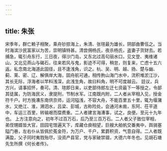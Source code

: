 ```yaml
---
---
---
```

title: 朱张
---




宋季年，群亡赖子相聚，乘舟钞掠海上，朱清、张瑄最为雄长，阴部曲曹伍之。当时海滨沙民富家以为苦，崇明镇特甚。清尝佣杨氏，夜杀杨氏，盗妻子货财去。若捕急，辄引舟东行，三日夜，得沙门岛，又东北过高句丽水口，见文登、夷维诸山，又北见燕山与碣石，往来若风与鬼，影迹不可得，稍怠，则复来，亡虑十五六返。私念南北海道此固径，且不逢浅角，识之。杭、吴、明、越、扬、楚与幽、蓟、莱、密、辽、解俱岸大海，固舟航可通，相传朐山海门水中，流积堆淤江沙，其长无际，浮海者以竿料浅深，此浅生角，故曰料角，明不可度越云。 廷议，兵方兴，请事招怀，奏可。清、瑄即日来，以吏部侍郎左迁七资最下一等授之，令部其徒属，为防海民义，隶提刑，节制水军。江南既内附，二人者从宰相入见，授金符千户。时方挽漕东南供京师，运河隘浅，不容大舟，不能百里五十里，辄为堰潴水，又绝江、淮，溯泗水，吕梁、彭城，古称险处，会通河未凿，东阿、茌平道中，车运三百里，转输艰而糜费重。二人者建言海漕事，试之，良便。至元十九年也。 上方注意向之，初年不过百万石，后乃至三百万石。二人者父子致位宰相，弟侄甥婿皆大官，田园宅馆遍天下，库藏仓庾相望，巨艘大舶帆交番夷中，舆骑塞隘门巷，左右仆从皆佩於菟金符，为万户、千户，累爵积资，气意自得。二人者既满盈，父子同时夷戮殆尽，没资产县官，党与家破禁锢，大德六年冬也。见胡石塘先生所撰《何长者传》。